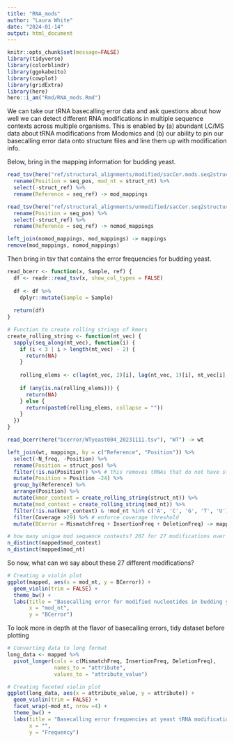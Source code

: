 ```yaml
---
title: "RNA_mods"
author: "Laura White"
date: "2024-01-14"
output: html_document
---
```

```r
knitr::opts_chunk$set(message=FALSE)
library(tidyverse)
library(colorblindr)
library(ggokabeito)
library(cowplot)
library(gridExtra)
library(here)
here::i_am("Rmd/RNA_mods.Rmd")
```
We can take our tRNA basecalling error data and ask questions about how well we can detect different RNA modifications in multiple sequence contexts across multiple organisms. This is enabled by (a) abundant LC/MS data about tRNA modifications from Modomics and (b) our ability to pin our basecalling error data onto structure files and line them up with modification info.

Below, bring in the mapping information for budding yeast.
```r
read_tsv(here("ref/structural_alignments/modified/sacCer.mods.seq2structure.tsv")) %>%
  rename(Position = seq_pos, mod_nt = struct_nt) %>%
  select(-struct_ref) %>%
  rename(Reference = seq_ref) -> mod_mappings

read_tsv(here("ref/structural_alignments/unmodified/sacCer.seq2structure.tsv")) %>%
  rename(Position = seq_pos) %>%
  select(-struct_ref) %>%
  rename(Reference = seq_ref) -> nomod_mappings

left_join(nomod_mappings, mod_mappings) -> mappings
remove(mod_mappings, nomod_mappings)
```
Then bring in tsv that contains the error frequencies for budding yeast.
```r
read_bcerr <- function(x, Sample, ref) {
  df <- readr::read_tsv(x, show_col_types = FALSE)
  
  df <- df %>%
    dplyr::mutate(Sample = Sample)
  
  return(df)
}

# Function to create rolling strings of kmers
create_rolling_string <- function(nt_vec) {
  sapply(seq_along(nt_vec), function(i) {
    if (i < 3 | i > length(nt_vec) - 2) {
      return(NA)
    }
    
    rolling_elems <- c(lag(nt_vec, 2)[i], lag(nt_vec, 1)[i], nt_vec[i], lead(nt_vec, 1)[i], lead(nt_vec, 2)[i])
    
    if (any(is.na(rolling_elems))) {
      return(NA)
    } else {
      return(paste0(rolling_elems, collapse = ""))
    }
  })
}

read_bcerr(here("bcerror/WTyeast004_20231111.tsv"), "WT") -> wt

left_join(wt, mappings, by = c("Reference", "Position")) %>%
  select(-N_freq, -Position) %>%
  rename(Position = struct_pos) %>%
  filter(!is.na(Position)) %>% # this removes tRNAs that do not have structural info in the mappings df
  mutate(Position = Position -24) %>%
  group_by(Reference) %>%
  arrange(Position) %>%
  mutate(kmer_context = create_rolling_string(struct_nt)) %>%
  mutate(mod_context = create_rolling_string(mod_nt)) %>%
  filter(!is.na(kmer_context) & !mod_nt %in% c('A', 'C', 'G', 'T', 'U')) %>% # only keep positions with modifications
  filter(Coverage >29) %>% # enforce coverage threshold
  mutate(BCerror = MismatchFreq + InsertionFreq + DeletionFreq) -> mapped 

# how many unique mod sequence contexts? 267 for 27 modifications over almost 3k tRNA sites.
n_distinct(mapped$mod_context)
n_distinct(mapped$mod_nt)
```
So now, what can we say about these 27 different modifications?
```r
# Creating a violin plot
ggplot(mapped, aes(x = mod_nt, y = BCerror)) +
  geom_violin(trim = FALSE) +
  theme_bw() +
  labs(title = "Basecalling error for modified nucleotides in budding yeast tRNAs",
       x = "mod_nt",
       y = "BCerror")
```
To look more in depth at the flavor of basecalling errors, tidy dataset before plotting

```r
# Converting data to long format
long_data <- mapped %>%
  pivot_longer(cols = c(MismatchFreq, InsertionFreq, DeletionFreq), 
               names_to = "attribute", 
               values_to = "attribute_value")

# Creating faceted violin plot
ggplot(long_data, aes(x = attribute_value, y = attribute)) +
  geom_violin(trim = FALSE) +
  facet_wrap(~mod_nt, nrow =4) +
  theme_bw() +
  labs(title = "Basecalling error frequencies at yeast tRNA modifications",
       x = "",
       y = "Frequency")

```

